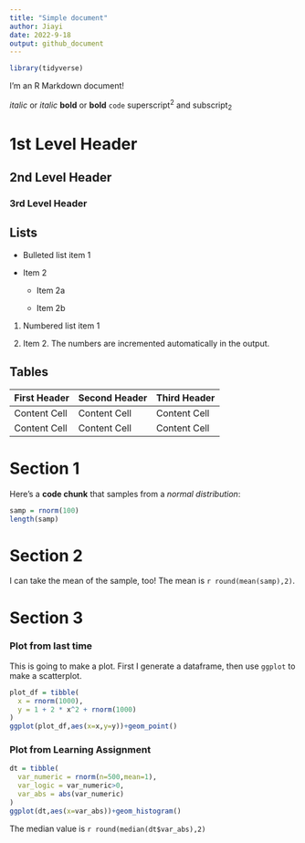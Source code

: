 ```yaml
---
title: "Simple document"
author: Jiayi
date: 2022-9-18
output: github_document
---
```

```r
library(tidyverse)
```

I'm an R Markdown document! 

*italic*  or  _italic_
**bold**  or  __bold__
`code`
superscript^2^ and subscript~2~

# 1st Level Header

## 2nd Level Header

### 3rd Level Header


Lists
------------------------------------------------------------

* Bulleted list item 1

* Item 2

  * Item 2a

  * Item 2b

1.  Numbered list item 1

1.  Item 2. The numbers are incremented automatically in the output.


Tables 
------------------------------------------------------------

First Header  | Second Header | Third Header
------------- | ------------- | -------------
Content Cell  | Content Cell  | Content Cell
Content Cell  | Content Cell  | Content Cell

# Section 1

Here's a **code chunk** that samples from 
a _normal distribution_:

```r
samp = rnorm(100)
length(samp)
```

# Section 2

I can take the mean of the sample, too!
The mean is `r round(mean(samp),2)`.

# Section 3
### Plot from last time
This is going to make a plot. First I generate a dataframe, then use `ggplot` to make a scatterplot.
```r
plot_df = tibble(
  x = rnorm(1000),
  y = 1 + 2 * x^2 + rnorm(1000)
)
ggplot(plot_df,aes(x=x,y=y))+geom_point()
```

### Plot from Learning Assignment
```r
dt = tibble(
  var_numeric = rnorm(n=500,mean=1),
  var_logic = var_numeric>0,
  var_abs = abs(var_numeric)
)
ggplot(dt,aes(x=var_abs))+geom_histogram()
```
The median value is `r round(median(dt$var_abs),2)`
